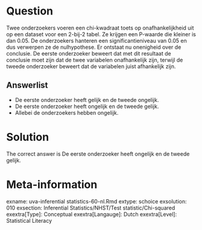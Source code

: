 Question
========

Twee onderzoekers voeren een chi-kwadraat toets op onafhankelijkheid uit op een dataset voor een 2-bij-2 tabel. Ze krijgen een P-waarde die kleiner is dan 0.05. De onderzoekers hanteren een significantieniveau van 0.05 en dus verwerpen ze de nulhypothese. Er ontstaat nu onenigheid over de conclusie. De eerste onderzoeker beweert dat met dit resultaat de conclusie moet zijn dat de twee variabelen onafhankelijk zijn, terwijl de tweede onderzoeker beweert dat de variabelen juist afhankelijk zijn.

Answerlist
----------
* De eerste onderzoeker heeft gelijk en de tweede ongelijk.
* De eerste onderzoeker heeft ongelijk en de tweede gelijk.
* Allebei de onderzoekers hebben ongelijk.

Solution
========

The correct answer is  De eerste onderzoeker heeft ongelijk en de tweede gelijk.

Meta-information
================
exname: uva-inferential statistics-60-nl.Rmd
extype: schoice
exsolution: 010
exsection: Inferential Statistics/NHST/Test statistic/Chi-squared
exextra[Type]: Conceptual
exextra[Langauge]: Dutch
exextra[Level]: Statistical Literacy
